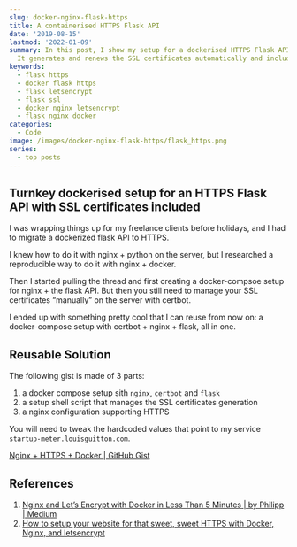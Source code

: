 ```yaml
---
slug: docker-nginx-flask-https
title: A containerised HTTPS Flask API
date: '2019-08-15'
lastmod: '2022-01-09'
summary: In this post, I show my setup for a dockerised HTTPS Flask API.
  It generates and renews the SSL certificates automatically and includes the nginx config.
keywords:
  - flask https
  - docker flask https
  - flask letsencrypt
  - flask ssl
  - docker nginx letsencrypt
  - flask nginx docker
categories:
  - Code
image: /images/docker-nginx-flask-https/flask_https.png
series:
  - top posts
---
```


## Turnkey dockerised setup for an HTTPS Flask API with SSL certificates included

I was wrapping things up for my freelance clients before holidays, and I had to migrate a dockerized flask API to HTTPS.

I knew how to do it with nginx + python on the server, but I researched a reproducible way to do it with nginx + docker.

Then I started pulling the thread and first creating a docker-compsoe setup for nginx + the flask API.  But then you still need to manage your SSL certificates “manually” on the server with certbot.

I ended up with something pretty cool that I can reuse from now on: a docker-compose setup with certbot + nginx + flask, all in one.

## Reusable Solution

The following gist is made of 3 parts:

1. a docker compose setup sith `nginx`, `certbot` and `flask`
1. a setup shell script that manages the SSL certificates generation
1. a nginx configuration supporting HTTPS

You will need to tweak the hardcoded values that point to my service `startup-meter.louisguitton.com`.

[Nginx + HTTPS + Docker | GitHub Gist](https://gist.github.com/louisguitton/6682f1190ef594b82f5804c2e81c50ac)

## References

1. [Nginx and Let’s Encrypt with Docker in Less Than 5 Minutes | by Philipp | Medium](https://medium.com/@pentacent/nginx-and-lets-encrypt-with-docker-in-less-than-5-minutes-b4b8a60d3a71)
1. [How to setup your website for that sweet, sweet HTTPS with Docker, Nginx, and letsencrypt](https://www.freecodecamp.org/news/docker-compose-nginx-and-letsencrypt-setting-up-website-to-do-all-the-things-for-that-https-7cb0bf774b7e/)
